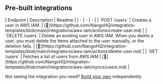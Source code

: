 
## Pre-built integrations

<AccordionGroup>


<Accordion title="Users">
| Endpoint | Description | Readme |
| - | - | - |
| `POST /users` | Creates a user in AWS IAM. | [🔗](https://github.com/NangoHQ/integration-templates/blob/main/integrations/aws-iam/actions/create-user.md) |
| `DELETE /users` | Delete an existing user in AWS IAM. When you delete a user, you must delete the items attached to the user manually, or the deletion fails. | [🔗](https://github.com/NangoHQ/integration-templates/blob/main/integrations/aws-iam/actions/delete-user.md) |
| `GET /users` | Fetches a list of users from AWS IAM | [🔗](https://github.com/NangoHQ/integration-templates/blob/main/integrations/aws-iam/syncs/users.md) |
</Accordion>

</AccordionGroup>

<Tip>Not seeing the integration you need? [Build your own](https://nango.dev/docs/guides/platform/functions) independently.</Tip>
